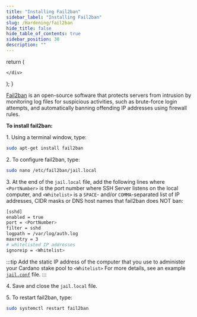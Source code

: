 ```yaml
---
title: "Installing Fail2ban"
sidebar_label: "Installing Fail2ban"
slug: /Hardening/fail2ban
hide_title: false
hide_table_of_contents: true
sidebar_position: 30
description: ""
---
```



  return (
    <div>



    </div>
  );
}

<!-- <HTMLContent /> -->

[Fail2ban](https://github.com/fail2ban/fail2ban) is an open-source software that protects servers from intrusion by monitoring log files for suspicious activities, such as brute-force login attempts, and automatically banning offending IP addresses using firewall rules.

**To install fail2ban:**

1\. Using a terminal window, type:
```bash
sudo apt-get install fail2ban
```

2\. To configure fail2ban, type:
```bash
sudo nano /etc/fail2ban/jail.local
```

3\. At the end of the `jail.local` file, add the following lines where `<PortNumber>` is the port number where SSH Server listens on the local computer, and `<Whitelist>` is a `SPACE`- and/or `COMMA`-separated list of IP addresses, CIDR masks or DNS host names that fail2ban does NOT ban:
```bash
[sshd]
enabled = true
port = <PortNumber>
filter = sshd
logpath = /var/log/auth.log
maxretry = 3
# whitelisted IP addresses
ignoreip = <Whitelist>
```

:::tip
Add the static IP address of the computer that you use to administer your Cardano stake pool to `<Whitelist>` For more details, see an example [`jail.conf`](https://github.com/fail2ban/fail2ban/blob/master/config/jail.conf) file.
:::

4\. Save and close the `jail.local` file.

5\. To restart fail2ban, type:
```bash
sudo systemctl restart fail2ban
```
